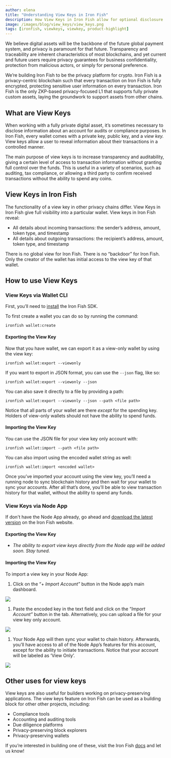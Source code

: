 ```yaml
---
author: elena
title: "Understanding View Keys in Iron Fish"
description: How View Keys in Iron Fish allow for optional disclosure
image: /images/blog/view_keys/view_keys.png
tags: [ironfish, viewkeys, viewkey, product-highlight]
---
```


We believe digital assets will be the backbone of the future global payment system, and privacy is paramount for that future. Transparency and traceability are inherent characteristics of most blockchains, and yet current and future users require privacy guarantees for business confidentiality, protection from malicious actors, or simply for personal preference.

We’re building Iron Fish to be the privacy platform for crypto. Iron Fish is a privacy-centric blockchain such that every transaction on Iron Fish is fully encrypted, protecting sensitive user information on every transaction. Iron Fish is the only ZKP-based privacy-focused L1 that supports fully private custom assets, laying the groundwork to support assets from other chains.

## What are View Keys

When working with a fully private digital asset, it’s sometimes necessary to disclose information about an account for audits or compliance purposes. In Iron Fish, every wallet comes with a private key, public key, and a *view key.* View keys allow a user to reveal information about their transactions in a controlled manner.

The main purpose of view keys is to increase transparency and auditability, giving a certain level of access to transaction information without granting full control over the funds. This is useful in a variety of scenarios, such as auditing, tax compliance, or allowing a third party to confirm received transactions without the ability to spend any coins.

## View Keys in Iron Fish

The functionality of a view key in other privacy chains differ. View Keys in Iron Fish give full visibility into a particular wallet. View keys in Iron Fish reveal:

- All details about incoming transactions: the sender’s address, amount, token type, and timestamp
- All details about outgoing transactions: the recipient’s address, amount, token type, and timestamp

There is no global view for Iron Fish. There is no “backdoor” for Iron Fish. Only the creator of the wallet has initial access to the view key of that wallet.

## How to use View Keys

### View Keys via Wallet CLI

First, you’ll need to [install](https://ironfish.network/use/get-started/installation) the Iron Fish SDK.

To first create a wallet you can do so by running the command: 
```
ironfish wallet:create
```

#### Exporting the View Key

Now that you have wallet, we can export it as a view-only wallet by using the view key:
```
ironfish wallet:export --viewonly
```

If you want to export in JSON format, you can use the `--json` flag, like so:
```
ironfish wallet:export --viewonly --json
```

You can also save it directly to a file by providing a path:
```
ironfish wallet:export --viewonly --json --path <file path>
```

Notice that all parts of your wallet are there *except* for the spending key. Holders of view-only wallets should not have the ability to spend funds.

#### Importing the View Key

You can use the JSON file for your view key only account with:
```
ironfish wallet:import --path <file path>
```

You can also import using the encoded wallet string as well:
```
ironfish wallet:import <encoded wallet>
```

Once you’ve imported your account using the view key, you’ll need a running node to sync blockchain history and then wait for your wallet to sync your accounts. After all that’s done, you’ll be able to view transaction history for that wallet, without the ability to spend any funds.

### View Keys via Node App

If don't have the Node App already, go ahead and [download the latest version](https://ironfish.network/use/node-app) on the Iron Fish website.

#### Exporting the View Key

- *The ability to export view keys directly from the Node app will be added soon. Stay tuned.*

#### Importing the View Key

To import a view key in your Node App:

1. Click on the “+ *Import Account”* button in the Node app’s main dashboard.

![](/images/blog/view_keys/node_app_1.png)

1. Paste the encoded key in the text field and click on the “*Import Account”* button in the tab. Alternatively, you can upload a file for your view key only account.

![](/images/blog/view_keys/node_app_2.png)

1. Your Node App will then sync your wallet to chain history. Afterwards, you’ll have access to all of the Node App’s features for this account, except for the ability to initiate transactions. Notice that your account will be labeled as ‘View Only’.

![](/images/blog/view_keys/node_app_3.png)

## Other uses for view keys

View keys are also useful for builders working on privacy-preserving applications. The view keys feature on Iron Fish can be used as a building block for other other projects, including:

- Compliance tools
- Accounting and auditing tools
- Due diligence platforms
- Privacy-preserving block explorers
- Privacy-preserving wallets

If you’re interested in building one of these, visit the Iron Fish [docs](https://ironfish.network/developers/documentation/integration_local) and let us know! 
